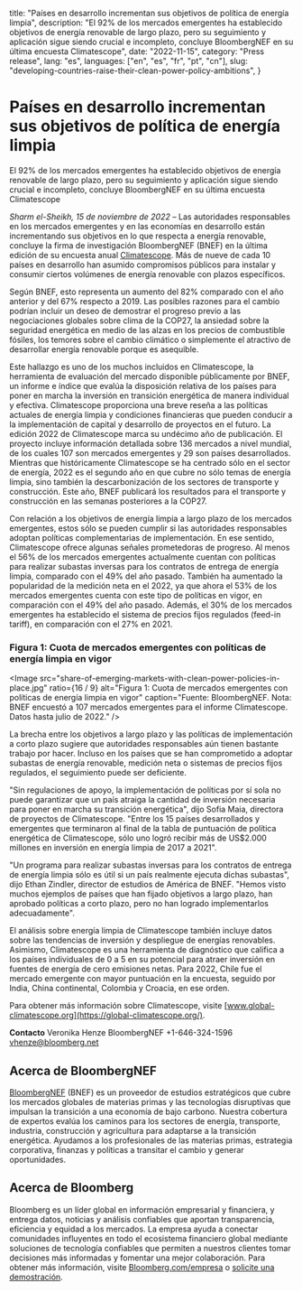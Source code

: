   title: "Países en desarrollo incrementan sus objetivos de política de energía limpia",
  description:
    "El 92% de los mercados emergentes ha establecido objetivos de energía renovable de largo plazo, pero su seguimiento y aplicación sigue siendo crucial e incompleto, concluye BloombergNEF en su última encuesta Climatescope",
  date: "2022-11-15",
  category: "Press release",
  lang: "es",
  languages: ["en", "es", "fr", "pt", "cn"],
  slug: "developing-countries-raise-their-clean-power-policy-ambitions",
}



# Países en desarrollo incrementan sus objetivos de política de energía limpia

El 92% de los mercados emergentes ha establecido objetivos de energía renovable de largo plazo, pero su seguimiento y aplicación sigue siendo crucial e incompleto, concluye BloombergNEF en su última encuesta Climatescope

_Sharm el-Sheikh, 15 de noviembre de 2022_ –  Las autoridades responsables en los mercados emergentes y en las economías en desarrollo están incrementando sus objetivos en lo que respecta a energía renovable, concluye la firma de investigación BloombergNEF (BNEF) en la última edición de su encuesta anual [Climatescope](https://global-climatescope.org/). Más de nueve de cada 10 países en desarrollo han asumido compromisos públicos para instalar y consumir ciertos volúmenes de energía renovable con plazos específicos.

Según BNEF, esto representa un aumento del 82% comparado con el año anterior y del 67% respecto a 2019. Las posibles razones para el cambio podrían incluir un deseo de demostrar el progreso previo a las negociaciones globales sobre clima de la COP27, la ansiedad sobre la seguridad energética en medio de las alzas en los precios de combustible fósiles, los temores sobre el cambio climático o simplemente el atractivo de desarrollar energía renovable porque es asequible.

Este hallazgo es uno de los muchos incluidos en Climatescope, la herramienta de evaluación del mercado disponible públicamente por BNEF, un informe e índice que evalúa la disposición relativa de los países para poner en marcha la inversión en transición energética de manera individual y efectiva. Climatescope proporciona una breve reseña a las políticas actuales de energía limpia y condiciones financieras que pueden conducir a la implementación de capital y desarrollo de proyectos en el futuro. La edición 2022 de Climatescope marca su undécimo año de publicación. El proyecto incluye información detallada sobre 136 mercados a nivel mundial, de los cuales 107 son mercados emergentes y 29 son países desarrollados. Mientras que históricamente Climatescope se ha centrado sólo en el sector de energía, 2022 es el segundo año en que cubre no sólo temas de energía limpia, sino también la descarbonización de los sectores de transporte y construcción. Este año, BNEF publicará los resultados para el transporte y construcción en las semanas posteriores a la COP27.

Con relación a los objetivos de energía limpia a largo plazo de los mercados emergentes, estos sólo se pueden cumplir si las autoridades responsables adoptan políticas complementarias de implementación. En ese sentido, Climatescope ofrece algunas señales prometedoras de progreso. Al menos el 56% de los mercados emergentes actualmente cuentan con políticas para realizar subastas inversas para los contratos de entrega de energía limpia, comparado con el 49% del año pasado. También ha aumentado la popularidad de la medición neta en el 2022, ya que ahora el 53% de los mercados emergentes cuenta con este tipo de políticas en vigor, en comparación con el 49% del año pasado. Además, el 30% de los mercados emergentes ha establecido el sistema de precios fijos regulados (feed-in tariff), en comparación con el 27% en 2021.

### Figura 1: Cuota de mercados emergentes con políticas de energía limpia en vigor

<Image
  src="share-of-emerging-markets-with-clean-power-policies-in-place.jpg"
  ratio={16 / 9}
  alt="Figura 1: Cuota de mercados emergentes con políticas de energía limpia en vigor"
  caption="Fuente: BloombergNEF. Nota: BNEF encuestó a 107 mercados emergentes para el informe Climatescope. Datos hasta julio de 2022."
/>

La brecha entre los objetivos a largo plazo y las políticas de implementación a corto plazo sugiere que autoridades responsables aún tienen bastante trabajo por hacer. Incluso en los países que se han comprometido a adoptar subastas de energía renovable, medición neta o sistemas de precios fijos regulados, el seguimiento puede ser deficiente.

"Sin regulaciones de apoyo, la implementación de políticas por sí sola no puede garantizar que un país atraiga la cantidad de inversión necesaria para poner en marcha su transición energética", dijo Sofia Maia, directora de proyectos de Climatescope. "Entre los 15 países desarrollados y emergentes que terminaron al final de la tabla de puntuación de política energética de Climatescope, sólo uno logró recibir más de US$2.000 millones en inversión en energía limpia de 2017 a 2021".

"Un programa para realizar subastas inversas para los contratos de entrega de energía limpia sólo es útil si un país realmente ejecuta dichas subastas", dijo Ethan Zindler, director de estudios de América de BNEF. "Hemos visto muchos ejemplos de países que han fijado objetivos a largo plazo, han aprobado políticas a corto plazo, pero no han logrado implementarlos adecuadamente".

El análisis sobre energía limpia de Climatescope también incluye datos sobre las tendencias de inversión y despliegue de energías renovables. Asimismo, Climatescope es una herramienta de diagnóstico que califica a los países individuales de 0 a 5 en su potencial para atraer inversión en fuentes de energía de cero emisiones netas. Para 2022, Chile fue el mercado emergente con mayor puntuación en la encuesta, seguido por India, China continental, Colombia y Croacia, en ese orden.

Para obtener más información sobre Climatescope, visite [www.global-climatescope.org](https://global-climatescope.org/).

**Contacto**
Veronika Henze
BloombergNEF
+1-646-324-1596
[vhenze@bloomberg.net](mailto:vhenze@bloomberg.net)

## Acerca de BloombergNEF

[BloombergNEF](https://about.bnef.com/) (BNEF) es un proveedor de estudios estratégicos que cubre los mercados globales de materias primas y las tecnologías disruptivas que impulsan la transición a una economía de bajo carbono. Nuestra cobertura de expertos evalúa los caminos para los sectores de energía, transporte, industria, construcción y agricultura para adaptarse a la transición energética. Ayudamos a los profesionales de las materias primas, estrategia corporativa, finanzas y políticas a transitar el cambio y generar oportunidades.

## Acerca de Bloomberg

Bloomberg es un líder global en información empresarial y financiera, y entrega datos, noticias y análisis confiables que aportan transparencia, eficiencia y equidad a los mercados. La empresa ayuda a conectar comunidades influyentes en todo el ecosistema financiero global mediante soluciones de tecnología confiables que permiten a nuestros clientes tomar decisiones más informadas y fomentar una mejor colaboración. Para obtener más información, visite [Bloomberg.com/empresa](https://www.bloomberg.com/company) o [solicite una demostración](https://www.bloomberg.com/professional/request-demo/?utm_source=bbg-pr&bbgsum=dg-ws-core-pr).

